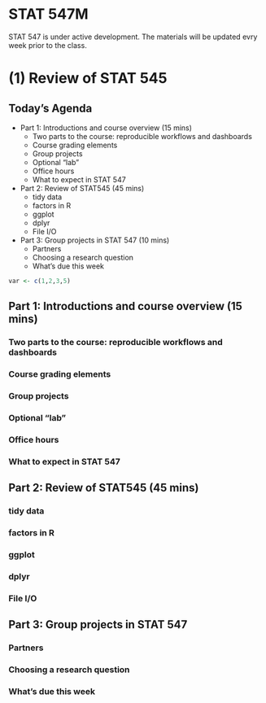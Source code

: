 # STAT 547M {-}

STAT 547 is under active development. The materials will be updated evry week prior to the class.

# (1) Review of STAT 545

## Today's Agenda

- Part 1: Introductions and course overview (15 mins)
  - Two parts to the course: reproducible workflows and dashboards
  - Course grading elements
  - Group projects
  - Optional "lab"
  - Office hours
  - What to expect in STAT 547
  
- Part 2: Review of STAT545 (45 mins)
  - tidy data
  - factors in R
  - ggplot
  - dplyr
  - File I/O

- Part 3: Group projects in STAT 547 (10 mins)
  - Partners
  - Choosing a research question
  - What's due this week
  
```r
var <- c(1,2,3,5)
```
  
## Part 1: Introductions and course overview (15 mins)

### Two parts to the course: reproducible workflows and dashboards
### Course grading elements
### Group projects
### Optional "lab"
### Office hours
### What to expect in STAT 547

## Part 2: Review of STAT545 (45 mins)

### tidy data
### factors in R
### ggplot
### dplyr
### File I/O

## Part 3: Group projects in STAT 547

### Partners
### Choosing a research question
### What's due this week
  